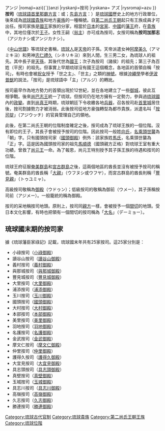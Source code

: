 {{unreferenced|time=2019-08-24T02:05:53+00:00}}
{{Lewchewan
|img=Dress_of_Oji_and_Aji.jpg 
|caption=按司的服飾。右為大禮服，左為通常服
|kanji= 按司
|kana= アジ{{`}}アンジ
|romaji=azi{{`}}anzi
|ryskanji=按司
|ryskana= アズ
|rysromaji=azu
}}
{{Portal|日本|琉球群島|历史}}
'''按司'''（[[琉球語|琉球語]][[首里那霸方言|首里那霸方言]]：{{lang|ryu|アジ}}或{{lang|ryu|アンジ}}；[[先島方言|先島方言]]：{{lang|ryu|アズ}}）是[[琉球國|琉球國]]歷史上的地方行政單位，後來成為[[琉球國|琉球國]][[貴族|貴族]]和地方[[豪族|豪族]]的一種稱號。自[[第二尚氏王朝|第二尚氏王朝]]起只有王族成員才可出任。按司家族是[[國王|國王]]家族的分家，相當於[[日本|日本]]的[[宮家|宮家]]、[[中國|中國]]的[[藩王|藩王]]府，在[[貴族|貴族]]中，其地位僅次於[[王子|王子]]。女性王嗣（[[翁主|翁主]]）亦可成為按司，女按司稱為'''按司加那志'''（アジカナシ或アンジカナシ）。

《[[中山世譜|中山世譜]]》等琉球史書稱，[[琉球人|琉球人]]是[[天帝|天帝]]的子孫。天帝派遣女神[[阿摩美久|阿摩美久]]（アマミキヨ）和男神[[志仁禮久|志仁禮久]]（シネリキヨ）來到人間，生三男二女，為琉球人的祖先。其中長子是[[天孫|天孫]]，其後代世為[[國王|國王]]；次子為按司（諸侯）的祖先；第三子為百姓（平民）的祖先。但事實上早期琉球沒有國王這個概念，各地區的首領自稱「按司」，有時也會被[[祝女|祝女]]授予「世之主」、「世主」之類的[[神號|神號]]。根據[[沖繩學|沖繩學]]學者[[伊波普猷|伊波普猷]]的說法，「按司」是琉球語中「主」（アルジ）的轉訛。

按司最早作為地方勢力的首領出現於12世紀，並在各地建立了一些[[琉球式城堡|御城]]，彼此互相爭戰。後來[[尚巴志王|尚巴志王]]統一了琉球。但按司仍在地方擁有一定勢力，參與過[[琉球國|琉球國]]內的[[政變|政變]]。直到[[尚真王|尚真王]]時期，琉球朝廷下令收繳各地[[兵器|兵器]]，召各按司赴[[首里城|首里城]]居住後，按司割據勢力才被消弱。此後按司從地方豪強轉型為都市貴族，派遣名叫「[[按司掟|按司掟]]」（アジウッチ）的官員管理自己的領地。

此後，在第二尚氏王朝的位階制度確定之後，按司成為了琉球王族的一個位階。沒有即位的王子，其長子會被授予按司的位階。因此按司一般姓[[向姓|向氏]]，[[名乘頭|名乘頭]][[世襲|世襲]]為「朝」字。只有國頭按司家（[[國頭御殿|國頭御殿]]）例外：該家族姓[[馬姓|馬氏]]，名乘頭世襲為「正」字。這是因為國頭按司家的祖先[[馬順德|馬順德]]（國頭親方正格）對琉球王室有重大功績，曾救了[[尚元王|尚元王]]一命。為了報恩，尚元王特別授予其子孫王族的待遇和按司的位階。

琉球王府征服[[奄美群島|奄美群島]]和[[宮古群島|宮古群島]]之後，這兩個地區的酋長並沒有被授予按司的稱號。奄美群島的酋長稱「[[大親|大親]]」（ウフヌシ或ウフヤ），而宮古群島的酋長則稱「[[豐見親|豐見親]]」（トゥユミャ）。

高級按司敬稱為[[御殿|御殿]]（ウドゥン）；低級按司的敬稱為御前（ウメー），其子孫稱按司前（アジメー）。一般籠統的稱為御殿。

按司的采地稱按司地頭。原則上，按司同[[親方|親方]]一樣，會被授予一個[[間切|間切]]的地頭。受日本文化影響，有時也把領有一個間切的按司稱為「[[大名_(稱謂)|大名]]」（デーミョー）。
== 琉球國末期的按司家 ==

據《琉球藩臣家祿記》記載，琉球國末年共有25家按司。這25家分別是：

* 小祿按司（[[小祿御殿|小祿御殿]]）
* 讀谷山按司（[[讀谷山御殿|讀谷山御殿]]）
* 義村按司（[[義村御殿|義村御殿]]）
* 與那城按司（[[與那城御殿|與那城御殿]]）
* 豐見城按司（[[豐見城御殿|豐見城御殿]]）
* 大里按司（[[大里御殿|大里御殿]]）
* 浦添按司（[[浦添御殿|浦添御殿]]）
* 玉川按司（[[玉川御殿|玉川御殿]]）
* 國頭按司（[[國頭御殿|國頭御殿]]）
* 大村按司（[[大村御殿|大村御殿]]）
* 本部按司（[[本部御殿|本部御殿]]）
* 美里按司（[[美里御殿|美里御殿]]）
* 羽地按司（[[羽地御殿|羽地御殿]]）
* 名護按司（[[名護御殿|名護御殿]]）
* 金武按司（[[金武御殿|金武御殿]]）
* 摩文仁按司（[[摩文仁御殿|摩文仁御殿]]）
* 仲里按司（[[仲里御殿|仲里御殿]]）
* 護得久按司（[[護得久御殿|護得久御殿]]）
* 大宜見按司（[[大宜見御殿|大宜見御殿]]）
* 具志頭按司（[[具志頭御殿|具志頭御殿]]）
* 真壁按司（[[真壁御殿|真壁御殿]]）
* 玉城按司（[[玉城御殿|玉城御殿]]）
* 具志川按司（[[具志川御殿|具志川御殿]]）
* 高嶺按司（[[高嶺御殿|高嶺御殿]]）
* 久志按司（[[久志御殿|久志御殿]]）
* 勝連按司（[[勝連御殿|勝連御殿]]）

[[Category:琉球古代官制|Category:琉球古代官制]]
[[Category:琉球貴族|Category:琉球貴族]]
[[Category:第二尚氏王朝王族|Category:第二尚氏王朝王族]]
[[Category:琉球位階|Category:琉球位階]]